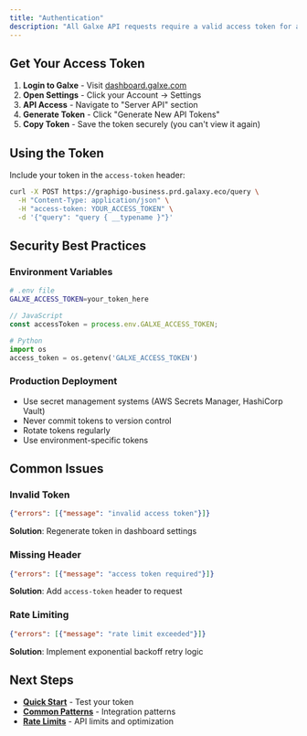 ```yaml
---
title: "Authentication"
description: "All Galxe API requests require a valid access token for authentication"
---
```


## Get Your Access Token

1. **Login to Galxe** - Visit [dashboard.galxe.com](https://dashboard.galxe.com/)
2. **Open Settings** - Click your Account → Settings
3. **API Access** - Navigate to "Server API" section
4. **Generate Token** - Click "Generate New API Tokens"
5. **Copy Token** - Save the token securely (you can't view it again)

## Using the Token

Include your token in the `access-token` header:

```bash
curl -X POST https://graphigo-business.prd.galaxy.eco/query \
  -H "Content-Type: application/json" \
  -H "access-token: YOUR_ACCESS_TOKEN" \
  -d '{"query": "query { __typename }"}'
```

## Security Best Practices

### Environment Variables
```bash
# .env file
GALXE_ACCESS_TOKEN=your_token_here
```

```javascript
// JavaScript
const accessToken = process.env.GALXE_ACCESS_TOKEN;
```

```python
# Python
import os
access_token = os.getenv('GALXE_ACCESS_TOKEN')
```

### Production Deployment
- Use secret management systems (AWS Secrets Manager, HashiCorp Vault)
- Never commit tokens to version control
- Rotate tokens regularly
- Use environment-specific tokens

## Common Issues

### Invalid Token
```json
{"errors": [{"message": "invalid access token"}]}
```
**Solution**: Regenerate token in dashboard settings

### Missing Header
```json
{"errors": [{"message": "access token required"}]}
```
**Solution**: Add `access-token` header to request

### Rate Limiting
```json
{"errors": [{"message": "rate limit exceeded"}]}
```
**Solution**: Implement exponential backoff retry logic

## Next Steps

- **[Quick Start](/galxe-integration/getting-started/quick-start)** - Test your token
- **[Common Patterns](/galxe-integration/getting-started/common-patterns)** - Integration patterns
- **[Rate Limits](/galxe-integration/resources/rate-limits)** - API limits and optimization
